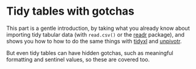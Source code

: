 # Tidy tables with gotchas {#tidy}

This part is a gentle introduction, by taking what you already know about
importing tidy tabular data (with `read.csv()` or the
[readr](https://readr.tidyverse.org) package), and shows you how to how to do
the same things with [tidyxl](https://nacnudus.github.io/tidyxl) and
[unpivotr](https://nacnudus.github.io/unpivotr).

But even tidy tables can have hidden gotchas, such as meaningful formatting and
sentinel values, so these are covered too.
